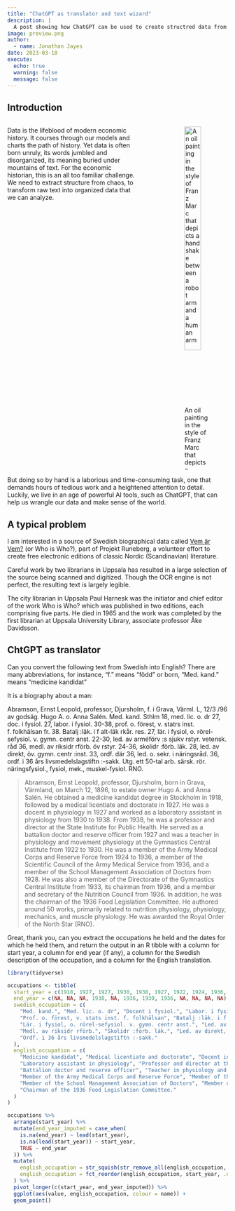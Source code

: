 ```yaml
---
title: "ChatGPT as translator and text wizard"
description: |
  A post showing how ChatGPT can be used to create structred data from text.
image: preview.png
author:
  - name: Jonathan Jayes
date: 2023-03-10
execute: 
  echo: true
  warning: false
  message: false
---
```


## Introduction

:::: {.columns}

::: {.column width="65%"}
Data is the lifeblood of modern economic history. It courses through our models and charts the path of history. Yet data is often born unruly, its words jumbled and disorganized, its meaning buried under mountains of text. For the economic historian, this is an all too familiar challenge. We need to extract structure from chaos, to transform raw text into organized data that we can analyze.
:::

::: {.column width="5%"}

:::

::: {.column width="30%"}
![An oil painting in the style of Franz Marc that depicts a handshake between a robot arm and a human arm](preview.png){width=80%}
:::

::::

But doing so by hand is a laborious and time-consuming task, one that demands hours of tedious work and a heightened attention to detail. Luckily, we live in an age of powerful AI tools, such as ChatGPT, that can help us wrangle our data and make sense of the world.

## A typical problem

I am interested in a source of Swedish biographical data called [Vem är Vem?](http://runeberg.org/vemarvem/sthlm45/0018.html) (or Who is Who?), part of Projekt Runeberg, a volunteer effort to create free electronic editions of classic Nordic (Scandinavian) literature.

Careful work by two librarians in Uppsala has resulted in a large selection of the source being scanned and digitized. Though the OCR engine is not perfect, the resulting text is largely legible.

[The city librarian in Uppsala Paul Harnesk was the initiator and chief editor of the work Who is Who? which was published in two editions, each comprising five parts. He died in 1965 and the work was completed by the first librarian at Uppsala University Library, associate professor Åke Davidsson.]{.aside}

## ChtGPT as translator

Can you convert the following text from Swedish into English? There are many abbreviations, for instance, "f." means "född" or born, "Med. kand." means "medicine kandidat"

It is a biography about a man:

Abramson, Ernst Leopold, professor, Djursholm, f. i Grava, Värml. L, 12/3 /96 av godsäg. Hugo A. o. Anna Salén. Med. kand. Sthlm 18, med. lic. o. dr 27, doc. i fysiol. 27, labor. i fysiol. 30-38, prof. o. förest, v. statrs inst. f. folkhälsan fr. 38. Batalj :läk. i f alt-läk rkår. res. 27, lär. i fysiol, o. rörel-sefysiol. v. gymn. centr anst. 22-30, led. av arméförv :s sjukv rstyr. vetensk. råd 36, medl. av riksidr rförb. öv rstyr. 24-36, skolidr :förb. läk. 28, led. av direkt, öv. gymn. centr :inst. 33, ordf. där 36, led. o. sekr. i näringsråd. 36, ordf. i 36 års livsmedelslagstiftn :-sakk. Utg. ett 50-tal arb. särsk. rör. näringsfysiol., fysiol, mek., muskel-fysiol. RNO. 

<blockquote>

Abramson, Ernst Leopold, professor, Djursholm, born in Grava, Värmland, on March 12, 1896, to estate owner Hugo A. and Anna Salén. He obtained a medicine kandidat degree in Stockholm in 1918, followed by a medical licentiate and doctorate in 1927. He was a docent in physiology in 1927 and worked as a laboratory assistant in physiology from 1930 to 1938. From 1938, he was a professor and director at the State Institute for Public Health. He served as a battalion doctor and reserve officer from 1927 and was a teacher in physiology and movement physiology at the Gymnastics Central Institute from 1922 to 1930. He was a member of the Army Medical Corps and Reserve Force from 1924 to 1936, a member of the Scientific Council of the Army Medical Service from 1936, and a member of the School Management Association of Doctors from 1928. He was also a member of the Directorate of the Gymnastics Central Institute from 1933, its chairman from 1936, and a member and secretary of the Nutrition Council from 1936. In addition, he was the chairman of the 1936 Food Legislation Committee. He authored around 50 works, primarily related to nutrition physiology, physiology, mechanics, and muscle physiology. He was awarded the Royal Order of the North Star (RNO).

</blockquote>

Great, thank you, can you extract the occupations he held and the dates for which he held them, and return the output in an R tibble with a column for start year, a column for end year (if any), a column for the Swedish description of the occupation, and a column for the English translation.



```r
library(tidyverse)

occupations <- tibble(
  start_year = c(1918, 1927, 1927, 1930, 1938, 1927, 1922, 1924, 1936, 1928, 1933, 1936),
  end_year = c(NA, NA, NA, 1938, NA, 1936, 1930, 1936, NA, NA, NA, NA),
  swedish_occupation = c(
    "Med. kand.", "Med. lic. o. dr", "Docent i fysiol.", "Labor. i fysiol.",
    "Prof. o. förest, v. stats inst. f. folkhälsan", "Batalj :läk. i f alt-läk rkår.",
    "Lär. i fysiol, o. rörel-sefysiol. v. gymn. centr anst.", "Led. av arméförv :s sjukv rstyr.",
    "Medl. av riksidr rförb.", "Skolidr :förb. läk.", "Led. av direkt, öv. gymn. centr :inst.",
    "Ordf. i 36 års livsmedelslagstiftn :-sakk."
  ),
  english_occupation = c(
    "Medicine kandidat", "Medical licentiate and doctorate", "Docent in physiology",
    "Laboratory assistant in physiology", "Professor and director at the State Institute for Public Health",
    "Battalion doctor and reserve officer", "Teacher in physiology and movement physiology at the Gymnastics Central Institute",
    "Member of the Army Medical Corps and Reserve Force", "Member of the Scientific Council of the Army Medical Service",
    "Member of the School Management Association of Doctors", "Member of the Directorate of the Gymnastics Central Institute",
    "Chairman of the 1936 Food Legislation Committee."
  )
)

occupations %>%
  arrange(start_year) %>%
  mutate(end_year_imputed = case_when(
    is.na(end_year) ~ lead(start_year),
    is.na(lead(start_year)) ~ start_year,
    TRUE ~ end_year
  )) %>%
  mutate(
    english_occupation = str_squish(str_remove_all(english_occupation, "[:punct:]")),
    english_occupation = fct_reorder(english_occupation, start_year, .desc = TRUE)
  ) %>%
  pivot_longer(c(start_year, end_year_imputed)) %>%
  ggplot(aes(value, english_occupation, colour = name)) +
  geom_point()
```


